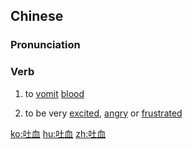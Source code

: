 ==Chinese==
{{zh-forms}}

===Pronunciation===
{{zh-pron
|m=tù血
|c=tou3 hyut3
|mn=thò͘-hiat/thò͘-hoeh/thò͘-huih
|cat=v
}}

===Verb===
{{zh-verb}}

# {{lb|zh|medicine}} to [[vomit]] [[blood]]
# {{lb|zh|figurative}} to be very [[excited]], [[angry]] or [[frustrated]]

[[ko:吐血]]
[[hu:吐血]]
[[zh:吐血]]